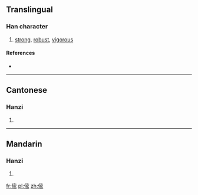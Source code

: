 ==Translingual==

===Han character===
{{Han char|rn=9|rad=人|as=11|sn=13|four=|canj=人十心山 (OJPU)|ids=⿰[[亻]][[密]]}}

# [[strong]], [[robust]], [[vigorous]]

====References====
* {{Han ref|kx=0114.130|hdz=10215.050|uh=347B|ud=13435}}

----

==Cantonese==

===Hanzi===
{{yue-hanzi|jyut=[[maa6]], [[mei5]]|y=ma6, mei5}}

# {{defn|lang=yue|sort=人11}}

----

==Mandarin==

===Hanzi===
{{cmn-hanzi|pin=[[mà]] ([[ma4]])|wg=ma<sup>4</sup>}}

# {{defn|lang=cmn|sort=人11}}

[[fr:㑻]]
[[pl:㑻]]
[[zh:㑻]]